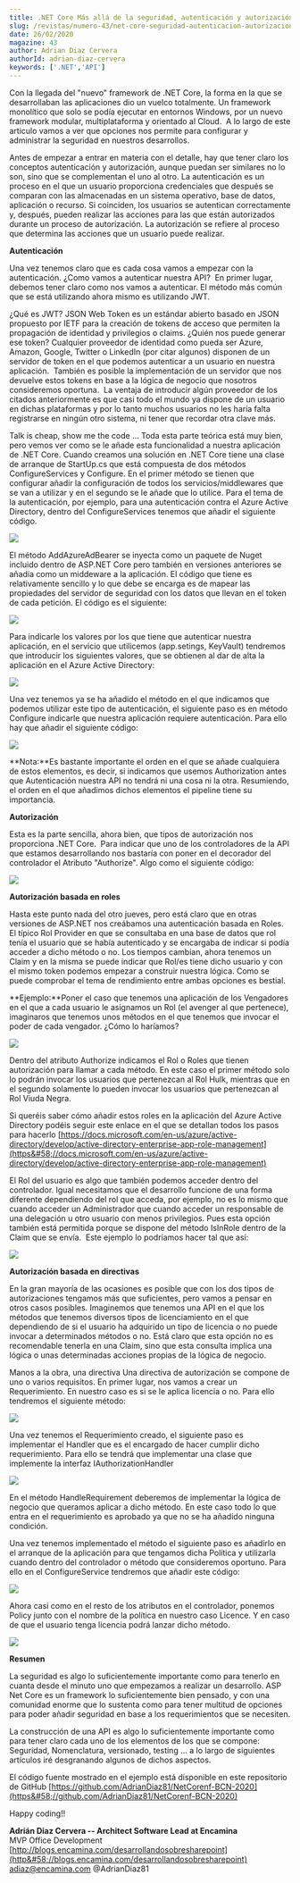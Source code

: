 ```yaml
---
title: .NET Core Más allá de la seguridad, autenticación y autorización en una API
slug: /revistas/numero-43/net-core-seguridad-autenticacion-autorizacion-api
date: 26/02/2020
magazine: 43
author: Adrian Diaz Cervera
authorId: adrian-diaz-cervera
keywords: ['.NET','API']
---
```






​Con la llegada del "nuevo" framework de .NET Core, la forma en la que se desarrollaban las aplicaciones dio un vuelco totalmente. Un framework monolítico que solo se podía ejecutar en entornos Windows, por un nuevo framework modular, multiplataforma y orientado al Cloud.  A lo largo de este articulo vamos a ver que opciones nos permite para configurar y administrar la seguridad en nuestros desarrollos.

Antes de empezar a entrar en materia con el detalle, hay que tener claro los conceptos autenticación y autorización, aunque puedan ser similares no lo son, sino que se complementan el uno al otro. La autenticación es un proceso en el que un usuario proporciona credenciales que después se comparan con las almacenadas en un sistema operativo, base de datos, aplicación o recurso. Si coinciden, los usuarios se autentican correctamente y, después, pueden realizar las acciones para las que están autorizados durante un proceso de autorización. La autorización se refiere al proceso que determina las acciones que un usuario puede realizar.

**Autenticación**

Una vez tenemos claro que es cada cosa vamos a empezar con la autenticación. ¿Como vamos a autenticar nuestra API?  En primer lugar, debemos tener claro como nos vamos a autenticar. El método más común que se está utilizando ahora mismo es utilizando JWT.

¿Qué es JWT? JSON Web Token es un estándar abierto basado en JSON propuesto por IETF para la creación de tokens de acceso que permiten la propagación de identidad y privilegios o claims. ¿Quién nos puede generar ese token? Cualquier proveedor de identidad como pueda ser Azure, Amazon, Google, Twitter o LinkedIn (por citar algunos) disponen de un servidor de token en el que podemos autenticar a un usuario en nuestra aplicación.  También es posible la implementación de un servidor que nos devuelve estos tokens en base a la lógica de negocio que nosotros consideremos oportuna.  La ventaja de introducir algún proveedor de los citados anteriormente es que casi todo el mundo ya dispone de un usuario en dichas plataformas y por lo tanto muchos usuarios no les haría falta registrarse en ningún otro sistema, ni tener que recordar otra clave más.

Talk is cheap, show me the code … Toda esta parte teórica está muy bien, pero vemos ver como se le añade esta funcionalidad a nuestra aplicación de .NET Core. Cuando creamos una solución en .NET Core tiene una clase de arranque de StartUp.cs que está compuesta de dos métodos ConfigureServices y Configure. En el primer método se tienen que configurar añadir la configuración de todos los servicios/middlewares que se van a utilizar y en el segundo se le añade que lo utilice. Para el tema de la autenticación, por ejemplo, para una autenticación contra el Azure Active Directory, dentro del ConfigureServices tenemos que añadir el siguiente código.

![](../../../images/numero43/net-core-seguridad-autenticacion-autorizacion-api/image1.png)

El método AddAzureAdBearer se inyecta como un paquete de Nuget incluido dentro de ASP.NET Core pero también en versiones anteriores se añadía como un middeware a la aplicación. El código que tiene es relativamente sencillo y lo que debe se encarga es de mapear las propiedades del servidor de seguridad con los datos que llevan en el token de cada petición. El código es el siguiente:

![](../../../images/numero43/net-core-seguridad-autenticacion-autorizacion-api/image2.png)

Para indicarle los valores por los que tiene que autenticar nuestra aplicación, en el servicio que utilicemos (app.setings, KeyVault) tendremos que introducir los siguientes valores, que se obtienen al dar de alta la aplicación en el Azure Active Directory:

![](../../../images/numero43/net-core-seguridad-autenticacion-autorizacion-api/image3.png)

Una vez tenemos ya se ha añadido el método en el que indicamos que podemos utilizar este tipo de autenticación, el siguiente paso es en método Configure indicarle que nuestra aplicación requiere autenticación. Para ello hay que añadir el siguiente código:

![](../../../images/numero43/net-core-seguridad-autenticacion-autorizacion-api/image4.png)

**Nota:**Es bastante importante el orden en el que se añade cualquiera de estos elementos, es decir, si indicamos que usemos Authorization antes que Autenticación nuestra API no tendrá ni una cosa ni la otra. Resumiendo, el orden en el que añadimos dichos elementos el pipeline tiene su importancia.

**Autorización**

Esta es la parte sencilla, ahora bien, que tipos de autorización nos proporciona .NET Core.  Para indicar que uno de los controladores de la API que estamos desarrollando nos bastaría con poner en el decorador del controlador el Atributo "Authorize". Algo como el siguiente código:

![](../../../images/numero43/net-core-seguridad-autenticacion-autorizacion-api/image5.png)

**Autorización basada en roles**

Hasta este punto nada del otro jueves, pero está claro que en otras versiones de ASP.NET nos creábamos una autenticación basada en Roles. El típico Rol Provider en que se consultaba en una base de datos que rol tenía el usuario que se había autenticado y se encargaba de indicar si podía acceder a dicho método o no. Los tiempos cambian, ahora tenemos un Claim y en la misma se puede indicar que Rol/es tiene dicho usuario y con el mismo token podemos empezar a construir nuestra lógica. Como se puede comprobar el tema de rendimiento entre ambas opciones es bestial.

**Ejemplo:**Poner el caso que tenemos una aplicación de los Vengadores en el que a cada usuario le asignamos un Rol (el avenger al que pertenece), imaginaros que tenemos unos métodos en el que tenemos que invocar el poder de cada vengador. ¿Cómo lo haríamos?

![](../../../images/numero43/net-core-seguridad-autenticacion-autorizacion-api/image6.png)

Dentro del atributo Authorize indicamos el Rol o Roles que tienen autorización para llamar a cada método. En este caso el primer método solo lo podrán invocar los usuarios que pertenezcan al Rol Hulk, mientras que en el segundo solamente lo pueden invocar los usuarios que pertenezcan al Rol Viuda Negra.

Si queréis saber cómo añadir estos roles en la aplicación del Azure Active Directory podéis seguir este enlace en el que se detallan todos los pasos para hacerlo [https://docs.microsoft.com/en-us/azure/active-directory/develop/active-directory-enterprise-app-role-management](https&#58;//docs.microsoft.com/en-us/azure/active-directory/develop/active-directory-enterprise-app-role-management)

El Rol del usuario es algo que también podemos acceder dentro del controlador. Igual necesitamos que el desarrollo funcione de una forma diferente dependiendo del rol que acceda, por ejemplo, no es lo mismo que cuando acceder un Administrador que cuando acceder un responsable de una delegación u otro usuario con menos privilegios. Pues esta opción también está permitida porque se dispone del método IsInRole dentro de la Claim que se envía.  Este ejemplo lo podríamos hacer tal que así:

![](../../../images/numero43/net-core-seguridad-autenticacion-autorizacion-api/image7.png)

**Autorización basada en directivas**

En la gran mayoría de las ocasiones es posible que con los dos tipos de autorizaciones tengamos más que suficientes, pero vamos a pensar en otros casos posibles. Imaginemos que tenemos una API en el que los métodos que tenemos diversos tipos de licenciamiento en el que dependiendo de si el usuario ha adquirido un tipo de licencia o no puede invocar a determinados métodos o no. Está claro que esta opción no es recomendable tenerla en una Claim, sino que esta consulta implica una lógica o unas determinadas acciones propias de la lógica de negocio.

Manos a la obra, una directiva Una directiva de autorización se compone de uno o varios requisitos. En primer lugar, nos vamos a crear un Requerimiento. En nuestro caso es si se le aplica licencia o no. Para ello tendremos el siguiente método:

![](../../../images/numero43/net-core-seguridad-autenticacion-autorizacion-api/image8.png)

Una vez tenemos el Requerimiento creado, el siguiente paso es implementar el Handler que es el encargado de hacer cumplir dicho requerimiento. Para ello se tendrá que implementar una clase que implemente la interfaz IAuthorizationHandler

![](../../../images/numero43/net-core-seguridad-autenticacion-autorizacion-api/image9.png)

En el método HandleRequirement deberemos de implementar la lógica de negocio que queramos aplicar a dicho método. En este caso todo lo que entra en el requerimiento es aprobado ya que no se ha añadido ninguna condición.

Una vez tenemos implementado el método el siguiente paso es añadirlo en el arranque de la aplicación para que tengamos dicha Política y utilizarla cuando dentro del controlador o método que consideremos oportuno. Para ello en el ConfigureService tendremos que añadir este código:

![](../../../images/numero43/net-core-seguridad-autenticacion-autorizacion-api/image10.png)

Ahora casi como en el resto de los atributos en el controlador, ponemos Policy junto con el nombre de la política en nuestro caso Licence. Y en caso de que el usuario tenga licencia podrá lanzar dicho método.

![](../../../images/numero43/net-core-seguridad-autenticacion-autorizacion-api/image11.png)

**Resumen**

La seguridad es algo lo suficientemente importante como para tenerlo en cuanta desde el minuto uno que empezamos a realizar un desarrollo. ASP Net Core es un framework lo suficientemente bien pensado, y con una comunidad enorme que lo sustenta como para tener multitud de opciones para poder añadir seguridad en base a los requerimientos que se necesiten.

La construcción de una API es algo lo suficientemente importante como para tener claro cada uno de los elementos de los que se compone: Seguridad, Nomenclatura, versionado, testing … a lo largo de siguientes artículos iré desgranando algunos de dichos aspectos.

El código fuente mostrado en el ejemplo está disponible en este repositorio de GitHub [https://github.com/AdrianDiaz81/NetCorenf-BCN-2020](https&#58;//github.com/AdrianDiaz81/NetCorenf-BCN-2020)

Happy coding!!



**Adrián Diaz Cervera -- Architect Software Lead at Encamina** <br />
MVP Office Development <br />
[http://blogs.encamina.com/desarrollandosobresharepoint](http&#58;//blogs.encamina.com/desarrollandosobresharepoint) <br />
adiaz@encamina.com @AdrianDiaz81 <br />